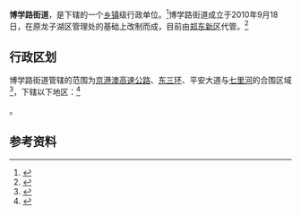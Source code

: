 {{中国乡级行政区
|景观照片文件名 = 
|景观照片描述 = 
|汉语拼音 = 
|其他语言 = 
|其他语言名称 = 
|旧称 = 
|地名出处 = 
|位置图文件名 = 
|位置图描述 = 
|自定义图片= 
|建置时间 = 2010年9月18日
|政府驻地 = 
|毗邻 = 
|总面积 = 15平方公里
|总人口 = 15万
|总人口年份 = 
|户籍人口 = 
|户籍人口年份 = 
|常住人口 = 
|常住人口年份 = 
|人口密度 = 
|GDP = 
|GDP年份 = 
|邮政编码 = 
|电话区号 = 371
|官方网站 = 
|网站名称 = 
|41/01/05/561/000}}

'''博学路街道'''，是{{PRC admin/fullname|41/01/05/561/000|3}}下辖的一个[[乡镇|乡镇]]级行政单位。<ref>{{PRC admin/ref sgc|{{PRC admin/parent|41/01/05/561/000}}}}</ref>博学路街道成立于2010年9月18日，在原龙子湖区管理处的基础上改制而成，目前由[[郑东新区|郑东新区]]代管。<ref>{{cite news |title=郑东新区新成立3个街道办 |url=http://newpaper.dahe.cn/hnsb/html/2010-09/30/content_393351.htm |accessdate=2020-08-31 |work=河南商报 |date=2010-09-30 |archive-date=2010-11-02 |archive-url=https://web.archive.org/web/20101102210102/http://newpaper.dahe.cn/hnsb/html/2010-09/30/content_393351.htm |dead-url=no }}</ref>

== 行政区划 ==
博学路街道管辖的范围为[[京港澳高速公路|京港澳高速公路]]、[[郑州三环路|东三环]]、平安大道与[[七里河_(郑州)|七里河]]的合围区域<ref>{{cite web |title=博学路街道简介 |url=https://zzjs.hnzwfw.gov.cn/col/col3316/index.html?areaCode=410105561000 |website=郑州政务服务网 |accessdate=2021-03-31}}</ref>，下辖以下地区：<ref>{{PRC admin/ref sgc|41/01/05/561/000}}</ref>

{{PRC admin/children|41/01/05/561/000}}。

== 参考资料 ==

{{reflist}}

{{行政区划小作品}}
{{PRC admin/navcat|41/01/05/561/000}}